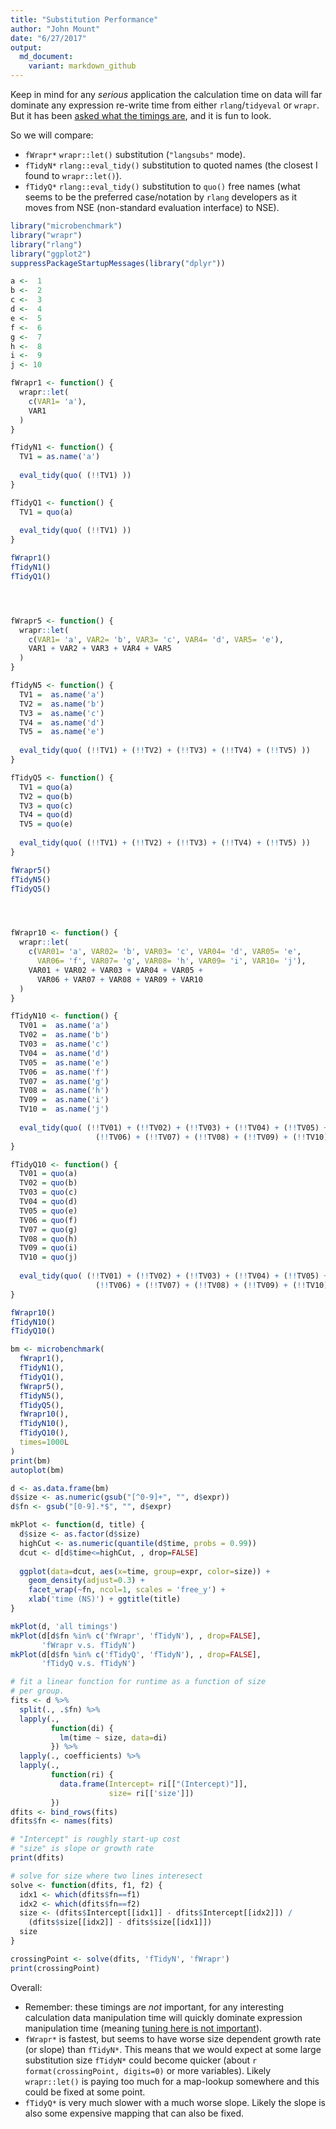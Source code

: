 ```yaml
---
title: "Substitution Performance"
author: "John Mount"
date: "6/27/2017"
output:
  md_document:
    variant: markdown_github
---
```



Keep in mind for any *serious* application the calculation time on data will far dominate any expression re-write time from either `rlang`/`tidyeval` or `wrapr`.  But it has been [asked what the timings are](http://www.win-vector.com/blog/2017/06/please-consider-using-wraprlet-for-replacement-tasks/#comment-66574), and it is fun to look.

So we will compare:

 * `fWrapr*` `wrapr::let()` substitution (`"langsubs"` mode).
 * `fTidyN*` `rlang::eval_tidy()` substitution to quoted names (the closest I found to `wrapr::let()`).
 * `fTidyQ*` `rlang::eval_tidy()` substitution to `quo()` free names (what seems to be the preferred case/notation by `rlang` developers as it moves from NSE (non-standard evaluation interface) to NSE).

```r
library("microbenchmark")
library("wrapr")
library("rlang")
library("ggplot2")
suppressPackageStartupMessages(library("dplyr"))

a <-  1
b <-  2
c <-  3
d <-  4
e <-  5
f <-  6
g <-  7
h <-  8
i <-  9
j <- 10

fWrapr1 <- function() {
  wrapr::let(
    c(VAR1= 'a'),
    VAR1
  )
}

fTidyN1 <- function() {
  TV1 = as.name('a')
  
  eval_tidy(quo( (!!TV1) ))
}

fTidyQ1 <- function() {
  TV1 = quo(a)
  
  eval_tidy(quo( (!!TV1) ))
}

fWrapr1()
fTidyN1()
fTidyQ1()




fWrapr5 <- function() {
  wrapr::let(
    c(VAR1= 'a', VAR2= 'b', VAR3= 'c', VAR4= 'd', VAR5= 'e'),
    VAR1 + VAR2 + VAR3 + VAR4 + VAR5
  )
}

fTidyN5 <- function() {
  TV1 =  as.name('a')
  TV2 =  as.name('b')
  TV3 =  as.name('c')
  TV4 =  as.name('d')
  TV5 =  as.name('e')
  
  eval_tidy(quo( (!!TV1) + (!!TV2) + (!!TV3) + (!!TV4) + (!!TV5) ))
}

fTidyQ5 <- function() {
  TV1 = quo(a)
  TV2 = quo(b)
  TV3 = quo(c)
  TV4 = quo(d)
  TV5 = quo(e)
  
  eval_tidy(quo( (!!TV1) + (!!TV2) + (!!TV3) + (!!TV4) + (!!TV5) ))
}

fWrapr5()
fTidyN5()
fTidyQ5()




fWrapr10 <- function() {
  wrapr::let(
    c(VAR01= 'a', VAR02= 'b', VAR03= 'c', VAR04= 'd', VAR05= 'e',
      VAR06= 'f', VAR07= 'g', VAR08= 'h', VAR09= 'i', VAR10= 'j'),
    VAR01 + VAR02 + VAR03 + VAR04 + VAR05 +
      VAR06 + VAR07 + VAR08 + VAR09 + VAR10
  )
}

fTidyN10 <- function() {
  TV01 =  as.name('a')
  TV02 =  as.name('b')
  TV03 =  as.name('c')
  TV04 =  as.name('d')
  TV05 =  as.name('e')
  TV06 =  as.name('f')
  TV07 =  as.name('g')
  TV08 =  as.name('h')
  TV09 =  as.name('i')
  TV10 =  as.name('j')
  
  eval_tidy(quo( (!!TV01) + (!!TV02) + (!!TV03) + (!!TV04) + (!!TV05) +
                   (!!TV06) + (!!TV07) + (!!TV08) + (!!TV09) + (!!TV10) ))
}

fTidyQ10 <- function() {
  TV01 = quo(a)
  TV02 = quo(b)
  TV03 = quo(c)
  TV04 = quo(d)
  TV05 = quo(e)
  TV06 = quo(f)
  TV07 = quo(g)
  TV08 = quo(h)
  TV09 = quo(i)
  TV10 = quo(j)
  
  eval_tidy(quo( (!!TV01) + (!!TV02) + (!!TV03) + (!!TV04) + (!!TV05) +
                   (!!TV06) + (!!TV07) + (!!TV08) + (!!TV09) + (!!TV10) ))
}

fWrapr10()
fTidyN10()
fTidyQ10()
```

```r

bm <- microbenchmark(
  fWrapr1(),
  fTidyN1(),
  fTidyQ1(),
  fWrapr5(),
  fTidyN5(),
  fTidyQ5(),
  fWrapr10(),
  fTidyN10(),
  fTidyQ10(),
  times=1000L
)
print(bm)
autoplot(bm)
```

```r
d <- as.data.frame(bm)
d$size <- as.numeric(gsub("[^0-9]+", "", d$expr))
d$fn <- gsub("[0-9].*$", "", d$expr)

mkPlot <- function(d, title) {
  d$size <- as.factor(d$size)
  highCut <- as.numeric(quantile(d$time, probs = 0.99))
  dcut <- d[d$time<=highCut, , drop=FALSE]
  
  ggplot(data=dcut, aes(x=time, group=expr, color=size)) +
    geom_density(adjust=0.3) +
    facet_wrap(~fn, ncol=1, scales = 'free_y') +
    xlab('time (NS)') + ggtitle(title)
}

mkPlot(d, 'all timings')
mkPlot(d[d$fn %in% c('fWrapr', 'fTidyN'), , drop=FALSE], 
       'fWrapr v.s. fTidyN')
mkPlot(d[d$fn %in% c('fTidyQ', 'fTidyN'), , drop=FALSE], 
       'fTidyQ v.s. fTidyN')
```

```r
# fit a linear function for runtime as a function of size
# per group.
fits <- d %>%
  split(., .$fn) %>%
  lapply(., 
         function(di) { 
           lm(time ~ size, data=di) 
         }) %>%
  lapply(., coefficients) %>%
  lapply(., 
         function(ri) {
           data.frame(Intercept= ri[["(Intercept)"]],
                      size= ri[['size']])
         }) 
dfits <- bind_rows(fits)
dfits$fn <- names(fits)

# "Intercept" is roughly start-up cost 
# "size" is slope or growth rate
print(dfits)

# solve for size where two lines interesect
solve <- function(dfits, f1, f2) {
  idx1 <- which(dfits$fn==f1)
  idx2 <- which(dfits$fn==f2)
  size <- (dfits$Intercept[[idx1]] - dfits$Intercept[[idx2]]) /
    (dfits$size[[idx2]] - dfits$size[[idx1]])
  size
}

crossingPoint <- solve(dfits, 'fTidyN', 'fWrapr')
print(crossingPoint)
```



Overall:

 * Remember: these timings are *not* important, for any interesting calculation data manipulation time will quickly dominate expression manipulation time (meaning [tuning here is not important](https://en.wikipedia.org/wiki/Amdahl%27s_law)).
 * `fWrapr*` is fastest, but seems to have worse size dependent growth rate (or slope) than `fTidyN*`.  This means that we would expect at some large substitution size `fTidyN*` could become quicker (about `r format(crossingPoint, digits=0)` or more variables).  Likely `wrapr::let()` is paying too much for a map-lookup somewhere and this could be fixed at some point.
 * `fTidyQ*` is very much slower with a much worse slope.  Likely the slope is also some expensive mapping that can also be fixed.
 